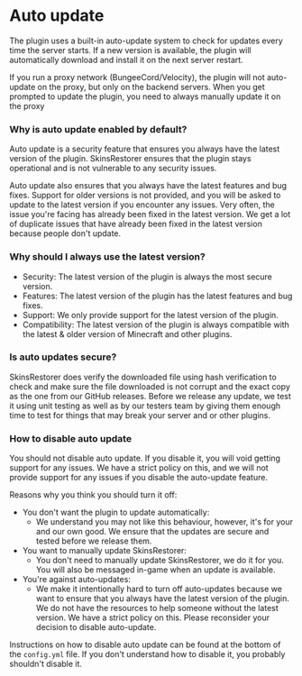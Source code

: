 
# Auto update

The plugin uses a built-in auto-update system to check for updates every time the server starts.
If a new version is available, the plugin will automatically download and install it on the next server restart.

<Callout type="info" emoji="ℹ️">
  If you run a proxy network (BungeeCord/Velocity), the plugin will not auto-update on the proxy, but only on the
  backend servers.
  When you get prompted to update the plugin, you need to always manually update it on the proxy
</Callout>

### Why is auto update enabled by default?

Auto update is a security feature that ensures you always have the latest version of the plugin.
SkinsRestorer ensures that the plugin stays operational and is not vulnerable to any security issues.

Auto update also ensures that you always have the latest features and bug fixes.
Support for older versions is not provided, and you will be asked to update to the latest version if you encounter any issues.
Very often, the issue you're facing has already been fixed in the latest version.
We get a lot of duplicate issues that have already been fixed in the latest version because people don't update.

### Why should I always use the latest version?

- Security: The latest version of the plugin is always the most secure version.
- Features: The latest version of the plugin has the latest features and bug fixes.
- Support: We only provide support for the latest version of the plugin.
- Compatibility: The latest version of the plugin is always compatible with the latest & older version of Minecraft and other plugins.

### Is auto updates secure?

SkinsRestorer does verify the downloaded file using hash verification to check and make sure the file downloaded is not corrupt and the exact copy as the one from our GitHub releases.
Before we release any update, we test it using unit testing as well as by our testers team by giving them enough time to test for things that may break your server and or other plugins.

### How to disable auto update

You should not disable auto update. If you disable it, you will void getting support for any issues.
We have a strict policy on this, and we will not provide support for any issues if you disable the auto-update feature.

Reasons why you think you should turn it off:

- You don't want the plugin to update automatically:
  - We understand you may not like this behaviour, however, it's for your and our own good.
    We ensure that the updates are secure and tested before we release them.
- You want to manually update SkinsRestorer:
  - You don't need to manually update SkinsRestorer, we do it for you. You will also be messaged in-game when an update is available.
- You're against auto-updates:
  - We make it intentionally hard to turn off auto-updates because we want to ensure that you always have the latest version of the plugin.
    We do not have the resources to help someone without the latest version. We have a strict policy on this.
    Please reconsider your decision to disable auto-update.

Instructions on how to disable auto update can be found at the bottom of the `config.yml` file.
If you don't understand how to disable it, you probably shouldn't disable it.
